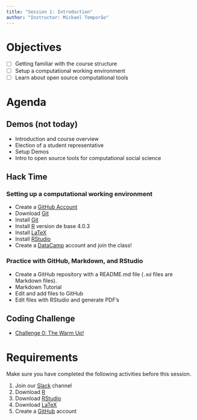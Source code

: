 ```yaml
---
title: "Session 1: Introduction"
author: "Instructor: Mickael Temporão"
---
```


# Objectives

- [ ] Getting familiar with the course structure
- [ ] Setup a computational working environment
- [ ] Learn about open source computational tools

# Agenda
## Demos (not today)
- Introduction and course overview
- Election of a student representative
- Setup Demos
- Intro to open source tools for computational social science

## Hack Time
### Setting up a computational working environment
- Create a [GitHub Account](https://github.com/)
- Download [Git](https://git-scm.com/downloads)
- Install [Git](https://git-scm.com/downloads)
- Install [R](https://cran.biotools.fr/) version de base 4.0.3
- Install [LaTeX](https://miktex.org/download)
- Install [RStudio](https://rstudio.com/products/rstudio/download/#download)
- Create a [DataCamp](https://www.datacamp.com/enterprise/computational-methods-for-social-science/) account and join the class!

### Practice with GitHub, Markdown, and RStudio
- Create a GitHub repository with a README.md file (`.md` files are Markdown files).
- Markdown Tutorial
- Edit and add files to GitHub
- Edit files with RStudio and generate PDF's

## Coding Challenge
- [Challenge 0: The Warm Up!](challenges.html#challenge-0-the-warm-up)

# Requirements

Make sure you have completed the following activities before this session.

1. Join our [Slack](https://spb-methods.slack.com) channel
2. Download [R](https://cran.biotools.fr/)
3. Download [RStudio](https://rstudio.com/products/rstudio/download/#download)
4. Download [LaTeX](https://miktex.org/download)
5. Create a [GitHub](https://github.com/) account

